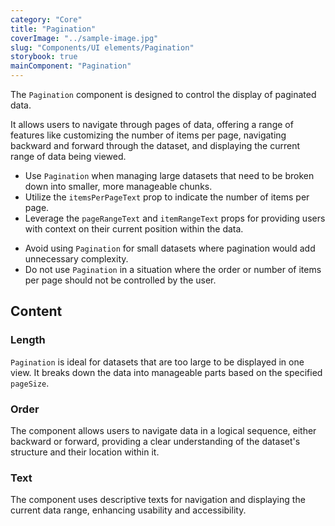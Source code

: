 ```yaml
---
category: "Core"
title: "Pagination"
coverImage: "../sample-image.jpg"
slug: "Components/UI elements/Pagination"
storybook: true
mainComponent: "Pagination"
---
```


The `Pagination` component is designed to control the display of paginated data.

It allows users to navigate through pages of data, offering a range of features like customizing the number of items per page, navigating backward and forward through the dataset, and displaying the current range of data being viewed.

<DoUse>

- Use `Pagination` when managing large datasets that need to be broken down into smaller, more manageable chunks.
- Utilize the `itemsPerPageText` prop to indicate the number of items per page.
- Leverage the `pageRangeText` and `itemRangeText` props for providing users with context on their current position within the data.

</DoUse>

<DoNotUse>

- Avoid using `Pagination` for small datasets where pagination would add unnecessary complexity.
- Do not use `Pagination` in a situation where the order or number of items per page should not be controlled by the user.

</DoNotUse>

## Content

### Length

`Pagination` is ideal for datasets that are too large to be displayed in one view. It breaks down the data into manageable parts based on the specified `pageSize`.

### Order

The component allows users to navigate data in a logical sequence, either backward or forward, providing a clear understanding of the dataset's structure and their location within it.

### Text

The component uses descriptive texts for navigation and displaying the current data range, enhancing usability and accessibility.

